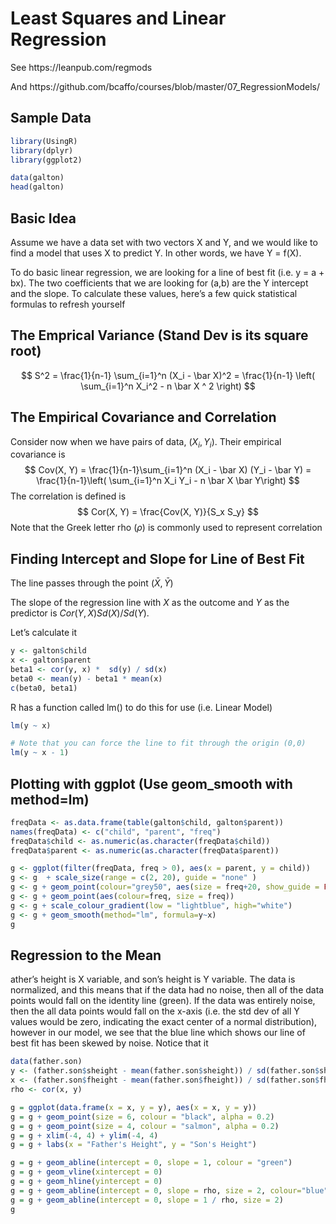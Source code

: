 # Least Squares and Linear Regression

See https://leanpub.com/regmods

And https://github.com/bcaffo/courses/blob/master/07_RegressionModels/

## Sample Data

```r
library(UsingR)
library(dplyr)
library(ggplot2)

data(galton)
head(galton)
```

## Basic Idea

Assume we have a data set with two vectors X and Y, and we would like to find a model that uses X to predict Y.  In other words, we have Y = f(X).

To do basic linear regression, we are looking for a line of best fit (i.e. y = a + bx).  The two coefficients  that we are looking for (a,b) are the Y intercept and the slope.  To calculate these values, here's a few quick statistical formulas to refresh yourself

## The Emprical Variance (Stand Dev is its square root)
$$
S^2 = \frac{1}{n-1} \sum_{i=1}^n (X_i - \bar X)^2 
= \frac{1}{n-1} \left( \sum_{i=1}^n X_i^2 - n \bar X ^ 2 \right)
$$

## The Empirical Covariance and Correlation
Consider now when we have pairs of data, $(X_i, Y_i)$.  Their empirical covariance is 
$$
Cov(X, Y) = 
\frac{1}{n-1}\sum_{i=1}^n (X_i - \bar X) (Y_i - \bar Y)
= \frac{1}{n-1}\left( \sum_{i=1}^n X_i Y_i - n \bar X \bar Y\right)
$$
The correlation is defined is
$$
Cor(X, Y) = \frac{Cov(X, Y)}{S_x S_y}
$$
Note that the Greek letter rho ($\rho$) is commonly used to represent correlation

## Finding Intercept and Slope for Line of Best Fit
The line passes through the point $(\bar X, \bar Y$)

The slope of the regression line with $X$ as the outcome and $Y$ as the predictor is $Cor(Y, X) Sd(X)/ Sd(Y)$. 

Let's calculate it
```r
y <- galton$child
x <- galton$parent
beta1 <- cor(y, x) *  sd(y) / sd(x)
beta0 <- mean(y) - beta1 * mean(x)
c(beta0, beta1)
```

R has a function called lm() to do this for use (i.e. Linear Model)


```r
lm(y ~ x)

# Note that you can force the line to fit through the origin (0,0)
lm(y ~ x - 1)
```

## Plotting with ggplot (Use geom_smooth with method=lm)

```r
freqData <- as.data.frame(table(galton$child, galton$parent))
names(freqData) <- c("child", "parent", "freq")
freqData$child <- as.numeric(as.character(freqData$child))
freqData$parent <- as.numeric(as.character(freqData$parent))

g <- ggplot(filter(freqData, freq > 0), aes(x = parent, y = child))
g <- g  + scale_size(range = c(2, 20), guide = "none" )
g <- g + geom_point(colour="grey50", aes(size = freq+20, show_guide = FALSE))
g <- g + geom_point(aes(colour=freq, size = freq))
g <- g + scale_colour_gradient(low = "lightblue", high="white")  
g <- g + geom_smooth(method="lm", formula=y~x)
g

```

## Regression to the Mean

ather's height is X variable, and son's height is Y variable.  The data is normalized, and this means that if the data had no noise, then all of the data points would fall on the identity line (green).  If the data was entirely noise, then the all data points would fall on the x-axis (i.e. the std dev of all Y values would be zero, indicating the exact center of a normal distribution), however in our model, we see that the blue line which shows our line of best fit has been skewed by noise.  Notice that it   

```r
data(father.son)
y <- (father.son$sheight - mean(father.son$sheight)) / sd(father.son$sheight)
x <- (father.son$fheight - mean(father.son$fheight)) / sd(father.son$fheight)
rho <- cor(x, y)

g = ggplot(data.frame(x = x, y = y), aes(x = x, y = y))
g = g + geom_point(size = 6, colour = "black", alpha = 0.2)
g = g + geom_point(size = 4, colour = "salmon", alpha = 0.2)
g = g + xlim(-4, 4) + ylim(-4, 4)
g = g + labs(x = "Father's Height", y = "Son's Height")

g = g + geom_abline(intercept = 0, slope = 1, colour = "green")
g = g + geom_vline(xintercept = 0)
g = g + geom_hline(yintercept = 0)
g = g + geom_abline(intercept = 0, slope = rho, size = 2, colour="blue")
g = g + geom_abline(intercept = 0, slope = 1 / rho, size = 2)
g
```


